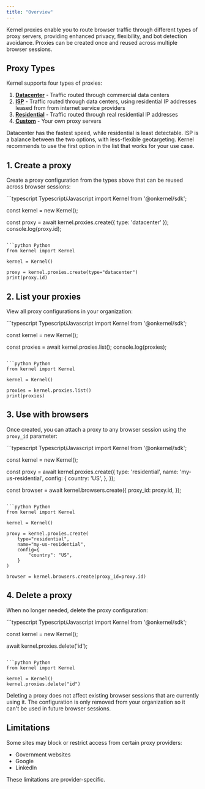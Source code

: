 ```yaml
---
title: "Overview"
---
```


Kernel proxies enable you to route browser traffic through different types of proxy servers, providing enhanced privacy, flexibility, and bot detection avoidance. Proxies can be created once and reused across multiple browser sessions.

## Proxy Types

Kernel supports four types of proxies:

1. [**Datacenter**](/proxies/datacenter) - Traffic routed through commercial data centers
2. [**ISP**](/proxies/isp) - Traffic routed through data centers, using residential IP addresses leased from from internet service providers
3. [**Residential**](/proxies/residential) - Traffic routed through real residential IP addresses
4. [**Custom**](/proxies/custom) - Your own proxy servers

Datacenter has the fastest speed, while residential is least detectable. ISP is a balance between the two options, with less-flexible geotargeting. Kernel recommends to use the first option in the list that works for your use case.

## 1. Create a proxy

Create a proxy configuration from the types above that can be reused across browser sessions:

<CodeGroup>
```typescript Typescript/Javascript
import Kernel from '@onkernel/sdk';

const kernel = new Kernel();

const proxy = await kernel.proxies.create({ type: 'datacenter' });
console.log(proxy.id);
```

```python Python
from kernel import Kernel

kernel = Kernel()

proxy = kernel.proxies.create(type="datacenter")
print(proxy.id)
```
</CodeGroup>


## 2. List your proxies

View all proxy configurations in your organization:

<CodeGroup>
```typescript Typescript/Javascript
import Kernel from '@onkernel/sdk';

const kernel = new Kernel();

const proxies = await kernel.proxies.list();
console.log(proxies);
```

```python Python
from kernel import Kernel

kernel = Kernel()

proxies = kernel.proxies.list()
print(proxies)
```
</CodeGroup>


## 3. Use with browsers

Once created, you can attach a proxy to any browser session using the `proxy_id` parameter:

<CodeGroup>
```typescript Typescript/Javascript
import Kernel from '@onkernel/sdk';

const kernel = new Kernel();

const proxy = await kernel.proxies.create({
  type: 'residential',
  name: 'my-us-residential',
  config: {
    country: 'US',
  },
});

const browser = await kernel.browsers.create({
  proxy_id: proxy.id,
});
```

```python Python
from kernel import Kernel

kernel = Kernel()

proxy = kernel.proxies.create(
    type="residential",
    name="my-us-residential",
    config={
        "country": "US",
    }
)

browser = kernel.browsers.create(proxy_id=proxy.id)
```
</CodeGroup>

## 4. Delete a proxy

When no longer needed, delete the proxy configuration:

<CodeGroup>
```typescript Typescript/Javascript
import Kernel from '@onkernel/sdk';

const kernel = new Kernel();

await kernel.proxies.delete('id');
```

```python Python
from kernel import Kernel

kernel = Kernel()
kernel.proxies.delete("id")
```
</CodeGroup>


<Info>
Deleting a proxy does not affect existing browser sessions that are currently using it. The configuration is only removed from your organization so it can't be used in future browser sessions.
</Info>

## Limitations

Some sites may block or restrict access from certain proxy providers:
- Government websites
- Google
- LinkedIn

These limitations are provider-specific.
